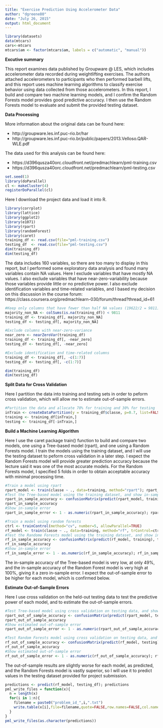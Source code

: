 ```yaml
---
title: "Exercise Prediction Using Accelerometer Data"
author: "dgreene80"
date: "July 26, 2015"
output: html_document
---
```

```r
library(datasets)
data(mtcars)
cars<-mtcars
mtcars$am <- factor(mtcars$am, labels = c("automatic", "manual")) 
```
**Excutive summary**

This report examines data published by Groupware @ LES, which includes accelerometer data recorded during weightlifting exercises. The authors attached accelerometers to participants who then performed barbell lifts, and this report uses machine learning algorithms to classify exercise behavior using data collected from those accelerometers. In this report, I build and compare two machine learning models, and I confirm the Random Forests model provides good predictive accuracy. I then use the Random Forests model to evaluate and submit the provided testing dataset.

**Data Processing**

More information about the original data can be found here:

- http://groupware.les.inf.puc-rio.br/har
- http://groupware.les.inf.puc-rio.br/public/papers/2013.Velloso.QAR-WLE.pdf

The data used for this analysis can be found here:

- https://d396qusza40orc.cloudfront.net/predmachlearn/pml-training.csv
- https://d396qusza40orc.cloudfront.net/predmachlearn/pml-testing.csv

```r
set.seed(1)
library(doParallel)
cl <- makeCluster(4)
registerDoParallel(cl)
```

Here I download the project data and load it into R.
```r
library(corrplot)
library(lattice)
library(ggplot2)
library(e1071)
library(rpart)
library(randomForest)
library(caret)
training_df <- read.csv(file="pml-training.csv")
testing_df  <- read.csv(file="pml-testing.csv")
dim(training_df)
dim(testing_df)
```

The data includes 160 variables, so there are too many to display in this report, but I performed some exploratory data analysis and found many variables contain NA values. Here I exclude variables that have mostly NA values. I also exclude variables that have near-zero-variability because those variables provide little or no predictive power. I also exclude identification variables and time-related variables, and I based my decision on this discussion in the course forum: https://class.coursera.org/predmachlearn-030/forum/thread?thread_id=61
```r
#Keep only columns that have fewer than half NA values (19622/2 = 9811)
majority_non_NA <- colSums(is.na(training_df)) < 9811
training_df <- training_df[, majority_non_NA] 
testing_df <- testing_df[, majority_non_NA] 

#Exclude columns with near-zero-variance
near_zero <- nearZeroVar(training_df)
training_df <- training_df[, -near_zero]
testing_df <- testing_df[, -near_zero]

#Exclude identification and time-related columns
training_df <- training_df[, -c(1:7)]
testing_df <- testing_df[, -c(1:7)]

dim(training_df)
dim(testing_df)
```

**Split Data for Cross Validation**

Here I partition the data into training and testing sets in order to peform cross validation, which will allow me to estimate out-of-sample errors.
```r
#Partition the data and allocate 70% for training and 30% for testing
inTrain <- createDataPartition(y = training_df$classe, p=0.7, list=FALSE)
training <- training_df[inTrain,]
testing <- training_df[-inTrain,]
```

**Build a Machine Learning Algorithm**

Here I use the caret package train() function to build and compare two models, one using a Tree-based model (rpart), and one using a Random Forests model. I train the models using the training dataset, and I will use the testing dataset to peform cross validation in a later step. I expect the Random Forests model will provide greater prediction accuracy because the lecture said it was one of the most accurate models. For the Random Forests model, I specified 5 folds in order to obtain acceptable accuracy with minimal processing time.
```r
#Train a model using rpart
rpart_model <- train(classe ~ ., data=training, method="rpart"); rpart_model
#Test the Tree-based model using the training dataset, and show in-sample accuracy
rpart_in_sample_accuracy <- confusionMatrix(predict(rpart_model, training), training$classe)$overall[1]
rpart_in_sample_accuracy
#Show in-sample error
rpart_in_sample_error <- 1 - as.numeric(rpart_in_sample_accuracy); rpart_in_sample_error

#Train a model using random forests
ctrl <- trainControl(method="cv", number=5, allowParallel=TRUE)
rf_model <- train(classe ~ ., data=training, method="rf", trControl=ctrl); rf_model
#Test the Randome Forests model using the training dataset, and show in-sample accuracy
rf_in_sample_accuracy <- confusionMatrix(predict(rf_model, training), training$classe)$overall[1]
rf_in_sample_accuracy
#Show in-sample error
rf_in_sample_error <- 1 - as.numeric(rf_in_sample_accuracy); rf_in_sample_error
```

The in-sample accuracy of the Tree-based model is very low, at only 49%, and the in-sample accuracy of the Random Forest model is very high at 100%, giving it a zero in-sample error. I expect the out-of-sample error to be higher for each model, which is confirmed below.

**Estimate Out-of-Sample Errors**

Here I use cross validation on the held-out testing data to test the predictive power of each model, and to estimate the out-of-sample errors.
```r
#Test Tree-based model using cross validation on testing data, and show estimated out-of-sample accuracy
rpart_out_of_sample_accuracy <- confusionMatrix(predict(rpart_model, testing), testing$classe)$overall[1]
rpart_out_of_sample_accuracy
#Show estimated out-of-sample error
rpart_out_of_sample_error <- 1 - as.numeric(rpart_out_of_sample_accuracy); rpart_out_of_sample_error

#Test Random Forests model using cross validation on testing data, and show estimated out-of-sample accuracy
rf_out_of_sample_accuracy <- confusionMatrix(predict(rf_model, testing), testing$classe)$overall[1]
rf_out_of_sample_accuracy
#Show estimated out-of-sample error
rf_out_of_sample_error <- 1 - as.numeric(rf_out_of_sample_accuracy); rf_out_of_sample_error
```

The out-of-sample results are slightly worse for each model, as predicted, and the Random Forests model is vastly superior, so I will use it to predict values in the testing dataset provided for project submission.
```r
predictions <- predict(rf_model, testing_df); predictions
pml_write_files = function(x){
  n = length(x)
  for(i in 1:n){
    filename = paste0("problem_id_",i,".txt")
    write.table(x[i],file=filename,quote=FALSE,row.names=FALSE,col.names=FALSE)
  }
}
pml_write_files(as.character(predictions))
```
